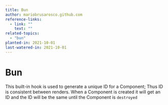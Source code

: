 ```yaml
---
title: Bun
author: mariobrusarosco.github.com
reference-links:
  - link: ""
    text: ""
related-topics:
  - "bun"
planted-in: 2021-10-01
last-watered-in: 2021-10-01
---
```


# Bun

This built-in hook is used to generate a unique ID for a Component; Thus ID is consistent between renders. When a Component is created it will get an ID and the ID will be the same until the Component is `destroyed`

